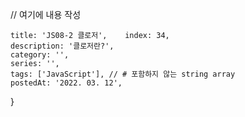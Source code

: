 
// 여기에 내용 작성

    title: 'JS08-2 클로저',    index: 34,
    description: '클로저란?',
    category: '',
    series: '',
    tags: ['JavaScript'], // # 포함하지 않는 string array
    postedAt: '2022. 03. 12',
}